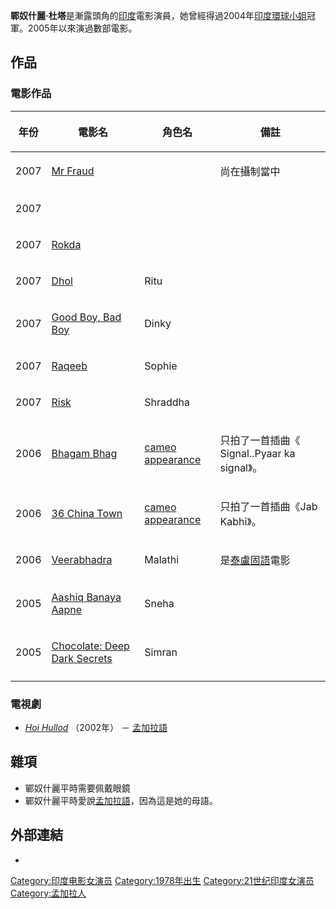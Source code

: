 {{Infobox entertainer
| type          = 女演员
| name          =鄲奴什麗·杜塔<br /> Tanushree Dutta
| image         = Thanusree.jpg
| caption       = 
| birthdate     = {{birth date and age|1985|3|19}}
| location      =  {{IND}}[[賈坎德邦|賈坎德邦]][[詹谢普尔|詹谢普尔]]
| yearsactive   = 2004年至今
| homepage      = 
}}

'''鄲奴什麗·杜塔'''是漸露頭角的[[印度|印度]]電影演員，她曾經得過2004年[[印度環球小姐|印度環球小姐]]冠軍。2005年以來演過數部電影。

== 作品	 ==
=== 電影作品 ===
{| border="2" cellpadding="4" cellspacing="0" style="margin: 1em 1em 1em 0; background: #f9f9f9; border: 1px #aaa solid; border-collapse: collapse; font-size: 95%;"
|- bgcolor="#CCCCCC" align="center"
! 年份 !! 電影名 !! 角色名 !! 備註
|-
| 2007 || [[Mr_Fraud|Mr Fraud]] || || 尚在攝制當中
|-
| 2007 || {{tsl|en|Speed_(2007_Film)|Speed_(2007年电影)|Speed}} || || 
|-
| 2007 || [[Rokda|Rokda]] || || 
|-
| 2007 || [[Dhol(2007)|Dhol]] ||Ritu ||  
|-
| 2007 || [[Good_Boy,_Bad_Boy|Good Boy, Bad Boy]] ||Dinky ||  
|-
| 2007 || [[Raqeeb|Raqeeb]] || Sophie || 
|-
| 2007 || [[Risk_(film)|Risk]] || Shraddha || 
|-
| 2006 || [[Bhagam_Bhag|Bhagam Bhag]]  || [[cameo_appearance|cameo appearance]] || 只拍了一首插曲《 Signal..Pyaar ka signal》。
|-
| 2006 || [[36_China_Town|36 China Town]] || [[cameo_appearance|cameo appearance]] || 只拍了一首插曲《Jab Kabhi》。
|-
| 2006 || [[Veerabhadra|Veerabhadra]] || Malathi || 是[[泰盧固語|泰盧固語]]電影
|-
| 2005 || [[Aashiq_Banaya_Aapne|Aashiq Banaya Aapne]] || Sneha || 
|-
| 2005 || [[Chocolate:_Deep_Dark_Secrets|Chocolate: Deep Dark Secrets]] || Simran ||
|-
|}

=== 電視劇 ===
* <!-- Anchor for [[Bengali_language|Bengali]] Show--> ''[[Hoi_Hullod|Hoi Hullod]]'' （2002年） － [[孟加拉語|孟加拉語]]

== 雜項 ==
* 鄲奴什麗平時需要佩戴眼鏡 
* 鄲奴什麗平時愛說[[孟加拉語|孟加拉語]]，因為這是她的母語。

== 外部連結 ==
* {{imdb name|id=1890268|name=鄲奴什麗·杜塔（Tanushree Dutta）}}

{{DEFAULTSORT: Dutta, Tanushree}}
[[Category:印度电影女演员|Category:印度电影女演员]]
[[Category:1978年出生|Category:1978年出生]]
[[Category:21世纪印度女演员|Category:21世纪印度女演员]]
[[Category:孟加拉人|Category:孟加拉人]]